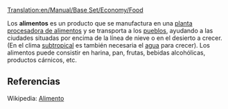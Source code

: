 [[Translation:en/Manual/Base Set/Economy/Food]]

{{es/Carga| carga  = Alimentos
| imagen = Foodprocplant.png
| producida =[[es/Manual/Base Set/Economy/Planta procesadora de alimentos|Planta procesadora de alimentos]]
| aceptada  =[[es/Manual/Pueblo|Pueblo]]
}}
Los '''alimentos''' es un producto que se manufactura en una [[es/Manual/Base Set/Economy/Planta procesadora de alimentos|planta procesadora de alimentos]] y se transporta a los [[es/pueblo|pueblos]], ayudando a las ciudades situadas por encima de la línea de nieve o en el desierto a crecer. (En el clima [[es/subtropical|subtropical]] es también necesaria el [[es/agua|agua]] para crecer). Los alimentos puede consistir en harina, pan, frutas, bebidas alcohólicas, productos cárnicos, etc.


==Referencias==
Wikipedia: [http://es.wikipedia.org/wiki/Alimento Alimento]